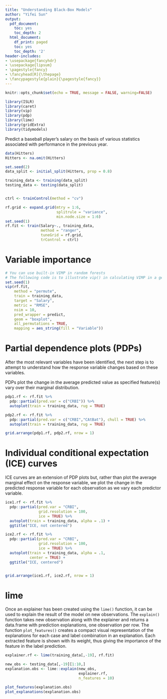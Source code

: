 ```yaml
---
title: "Understanding Black-Box Models"
author: "Yifei Sun"
output:
  pdf_document:
    toc: yes
    toc_depth: 2
  html_document:
    df_print: paged
    toc: yes
    toc_depth: '2'
header-includes:
- \usepackage{fancyhdr}
- \usepackage{lipsum}
- \pagestyle{fancy}
- \fancyhead[R]{\thepage}
- \fancypagestyle{plain}{\pagestyle{fancy}}
--- 
```


\newpage


```r
knitr::opts_chunk$set(echo = TRUE, message = FALSE, warning=FALSE)
```

```r
library(ISLR)
library(caret)
library(vip)
library(pdp)
library(lime)
library(gridExtra)
library(tidymodels)
```

Predict a baseball player’s salary on the basis of various statistics associated with performance in the previous year. 

```r
data(Hitters)
Hitters <- na.omit(Hitters)

set.seed(2)
data_split <- initial_split(Hitters, prop = 0.8)

training_data <- training(data_split)
testing_data <- testing(data_split)


ctrl <- trainControl(method = "cv")

rf.grid <- expand.grid(mtry = 1:6,
                       splitrule = "variance",
                       min.node.size = 1:6)
set.seed(1)
rf.fit <- train(Salary~., training_data, 
                method = "ranger",
                tuneGrid = rf.grid,
                trControl = ctrl)
```




# Variable importance

```r
# You can use built-in VIMP in random forests
# The following code is to illustrate vip() in calculating VIMP in a general case
set.seed(1)
vip(rf.fit, 
    method = "permute", 
    train = training_data,
    target = "Salary",
    metric = "RMSE",
    nsim = 10,
    pred_wrapper = predict,
    geom = "boxplot", 
    all_permutations = TRUE,
    mapping = aes_string(fill = "Variable")) 
```

# Partial dependence plots (PDPs)

After the most relevant variables have been identified, the next step is to attempt to understand how the response variable changes based on these variables.

PDPs plot the change in the average predicted value as specified feature(s) vary over their marginal distribution. 

```r
pdp1.rf <- rf.fit %>% 
  pdp::partial(pred.var = c("CRBI")) %>%
  autoplot(train = training_data, rug = TRUE) 

pdp2.rf <- rf.fit %>% 
  pdp::partial(pred.var = c("CRBI","CAtBat"), chull = TRUE) %>%
  autoplot(train = training_data, rug = TRUE) 

grid.arrange(pdp1.rf, pdp2.rf, nrow = 1)
```

# Individual conditional expectation (ICE) curves

ICE curves are an extension of PDP plots but, rather than plot the average marginal effect on the response variable, we plot the change in the predicted response variable for each observation as we vary each predictor variable. 

```r
ice1.rf <- rf.fit %>% 
  pdp::partial(pred.var = "CRBI", 
               grid.resolution = 100,
               ice = TRUE) %>%
  autoplot(train = training_data, alpha = .1) +
  ggtitle("ICE, not centered") 

ice2.rf <- rf.fit %>% 
  pdp::partial(pred.var = "CRBI", 
               grid.resolution = 100,
               ice = TRUE) %>%
  autoplot(train = training_data, alpha = .1, 
           center = TRUE) +
  ggtitle("ICE, centered") 


grid.arrange(ice1.rf, ice2.rf, nrow = 1)
```


# lime

Once an explainer has been created using the `lime()` function, it can be used to explain the result of the model on new observations. The `explain()` function takes new observation along with the explainer and returns a data.frame with prediction explanations, one observation per row. The function `plot_features()` creates a compact visual representation of the explanations for each case and label combination in an explanation. Each extracted feature is shown with its weight, thus giving the importance of the feature in the label prediction.

```r
explainer.rf <- lime(training_data[,-19], rf.fit)

new_obs <- testing_data[,-19][1:10,]
explanation.obs <- lime::explain(new_obs,
                                 explainer.rf, 
                                 n_features = 10)

plot_features(explanation.obs)
plot_explanations(explanation.obs)
```



